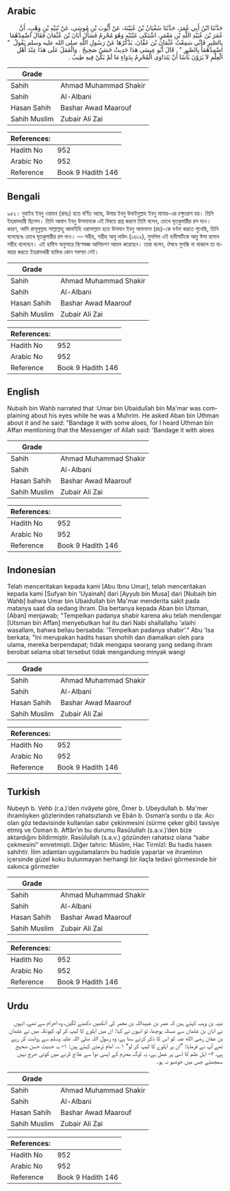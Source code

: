 ## Arabic


<div dir="rtl" lang="ar" style={{fontSize:'larger',backgroundColor:'#f8f9fa',padding:20}}>
حَدَّثَنَا ابْنُ أَبِي عُمَرَ، حَدَّثَنَا سُفْيَانُ بْنُ عُيَيْنَةَ، عَنْ أَيُّوبَ بْنِ مُوسَى، عَنْ نُبَيْهِ بْنِ وَهْبٍ، أَنَّ عُمَرَ بْنَ عُبَيْدِ اللَّهِ بْنِ مَعْمَرٍ، اشْتَكَى عَيْنَيْهِ وَهُوَ مُحْرِمٌ فَسَأَلَ أَبَانَ بْنَ عُثْمَانَ فَقَالَ اضْمِدْهُمَا بِالصَّبِرِ فَإِنِّي سَمِعْتُ عُثْمَانَ بْنَ عَفَّانَ، يَذْكُرُهَا عَنْ رَسُولِ اللَّهِ صلى الله عليه وسلم يَقُولُ ‏ "‏ اضْمِدْهُمَا بِالصَّبِرِ ‏"‏ ‏.‏ قَالَ أَبُو عِيسَى هَذَا حَدِيثٌ حَسَنٌ صَحِيحٌ ‏.‏ وَالْعَمَلُ عَلَى هَذَا عِنْدَ أَهْلِ الْعِلْمِ لاَ يَرَوْنَ بَأْسًا أَنْ يَتَدَاوَى الْمُحْرِمُ بِدَوَاءٍ مَا لَمْ يَكُنْ فِيهِ طِيبٌ ‏.‏
</div>
<div style={{backgroundColor:'#f8f9fa',padding:20, marginBottom: 10}}><table> <thead> <tr> <th>Grade</th> <th></th> </tr> </thead> <tbody> <tr><td>Sahih</td><td>Ahmad Muhammad Shakir</td></tr><tr><td>Sahih</td><td>Al-Albani</td></tr><tr><td>Hasan Sahih</td><td>Bashar Awad Maarouf</td></tr><tr><td>Sahih Muslim</td><td>Zubair Ali Zai</td></tr></tbody></table><table> <thead> <tr> <th>References:</th> <th></th> </tr> </thead> <tbody><tr><td>Hadith No</td><td>952</td></tr><tr><td>Arabic No</td><td>952</td></tr><tr><td>Reference</td><td>Book 9 Hadith 146</td></tr></tbody></table></div>

## Bengali


<div dir="ltr" lang="bn" style={{fontSize:'larger',backgroundColor:'#f8f9fa',padding:20}}>
৯৫২। নুবাইহ ইবনু ওয়াহব (রাহঃ) হতে বর্ণিত আছে, উমার ইবনু উবাইদুল্লাহ ইবনু মামার-এর চক্ষুরোগ হয়। তিনি ইহরামধারী ছিলেন। তিনি আবান ইবনু উসমানকে এই বিষয়ে প্রশ্ন করলে তিনি বলেন, চোখে ঘৃতকুমারীর রস দাও। কারণ, আমি রাসূলুল্লাহ সাল্লাল্লাহু আলাইহি ওরাসাল্লাম হতে উসমান ইবনু আফফান (রাঃ)-কে বর্ণনা করতে শুনেছি, তিনি বলেছেনঃ চোখে ঘৃতকুমারীর রস দাও। — সহীহ, সহীহ আবু দাউদ (১৬১২), মুসলিম এই হাদীসটিকে আবু ঈসা হাসান সহীহ বলেছেন। এই হাদীস অনুসারে বিশেষজ্ঞ আলিমগণ আমল করেছেন। তারা বলেন, ঔষধে সুগন্ধি না থাকলে তা ব্যবহার করতে ইহরামধারী ব্যক্তির কোন সমস্যা নেই।
</div>
<div style={{backgroundColor:'#f8f9fa',padding:20, marginBottom: 10}}><table> <thead> <tr> <th>Grade</th> <th></th> </tr> </thead> <tbody> <tr><td>Sahih</td><td>Ahmad Muhammad Shakir</td></tr><tr><td>Sahih</td><td>Al-Albani</td></tr><tr><td>Hasan Sahih</td><td>Bashar Awad Maarouf</td></tr><tr><td>Sahih Muslim</td><td>Zubair Ali Zai</td></tr></tbody></table><table> <thead> <tr> <th>References:</th> <th></th> </tr> </thead> <tbody><tr><td>Hadith No</td><td>952</td></tr><tr><td>Arabic No</td><td>952</td></tr><tr><td>Reference</td><td>Book 9 Hadith 146</td></tr></tbody></table></div>

## English


<div dir="ltr" lang="en" style={{fontSize:'larger',backgroundColor:'#f8f9fa',padding:20}}>
Nubaih bin Wahb narrated that :Umar bin Ubaidullah bin Ma'mar was complaining about his eyes while he was a Muhrim. He asked Aban bin Uthman about it and he said: "Bandage it with some aloes, for I heard Uthman bin Affan mentioning that the Messenger of Allah said: 'Bandage it with aloes
</div>
<div style={{backgroundColor:'#f8f9fa',padding:20, marginBottom: 10}}><table> <thead> <tr> <th>Grade</th> <th></th> </tr> </thead> <tbody> <tr><td>Sahih</td><td>Ahmad Muhammad Shakir</td></tr><tr><td>Sahih</td><td>Al-Albani</td></tr><tr><td>Hasan Sahih</td><td>Bashar Awad Maarouf</td></tr><tr><td>Sahih Muslim</td><td>Zubair Ali Zai</td></tr></tbody></table><table> <thead> <tr> <th>References:</th> <th></th> </tr> </thead> <tbody><tr><td>Hadith No</td><td>952</td></tr><tr><td>Arabic No</td><td>952</td></tr><tr><td>Reference</td><td>Book 9 Hadith 146</td></tr></tbody></table></div>

## Indonesian


<div dir="ltr" lang="id" style={{fontSize:'larger',backgroundColor:'#f8f9fa',padding:20}}>
Telah menceritakan kepada kami [Abu Ibnu Umar], telah menceritakan kepada kami [Sufyan bin 'Uyainah] dari [Ayyub bin Musa] dari [Nubaih bin Wahb] bahwa Umar bin Ubaidullah bin Ma'mar menderita sakit pada matanya saat dia sedang ihram. Dia bertanya kepada Aban bin Utsman, [Aban] menjawab; "Tempelkan padanya shabir karena aku telah mendengar [Utsman bin Affan] menyebutkan hal itu dari Nabi shallallahu 'alaihi wasallam, bahwa beliau bersabda: 'Tempelkan padanya shabir'." Abu 'Isa berkata; "Ini merupakan hadits hasan shohih dan diamalkan oleh para ulama, mereka berpendapat; tidak mengapa seorang yang sedang ihram berobat selama obat tersebut tidak mengandung minyak wangi
</div>
<div style={{backgroundColor:'#f8f9fa',padding:20, marginBottom: 10}}><table> <thead> <tr> <th>Grade</th> <th></th> </tr> </thead> <tbody> <tr><td>Sahih</td><td>Ahmad Muhammad Shakir</td></tr><tr><td>Sahih</td><td>Al-Albani</td></tr><tr><td>Hasan Sahih</td><td>Bashar Awad Maarouf</td></tr><tr><td>Sahih Muslim</td><td>Zubair Ali Zai</td></tr></tbody></table><table> <thead> <tr> <th>References:</th> <th></th> </tr> </thead> <tbody><tr><td>Hadith No</td><td>952</td></tr><tr><td>Arabic No</td><td>952</td></tr><tr><td>Reference</td><td>Book 9 Hadith 146</td></tr></tbody></table></div>

## Turkish


<div dir="ltr" lang="tr" style={{fontSize:'larger',backgroundColor:'#f8f9fa',padding:20}}>
Nubeyh b. Vehb (r.a.)’den rivâyete göre, Ömer b. Ubeydullah b. Ma'mer ihramlıyken gözlerinden rahatsızlandı ve Ebân b. Osman’a sordu o da: Acı olan göz tedavisinde kullanılan sabır çekinmesini (sürme çeker gibi) tavsiye etmiş ve Osman b. Affân’ın bu durumu Rasûlullah (s.a.v.)’den bize aktardığını bildirmiştir. Rasûlullah (s.a.v.) gözünden rahatsız olana “sabır çekmesini” emretmişti. Diğer tahric: Müslim, Hac Tirmîzî: Bu hadis hasen sahihtir. İlim adamları uygulamalarını bu hadisle yaparlar ve ihramlının içersinde güzel koku bulunmayan herhangi bir ilaçla tedavi görmesinde bir sakınca görmezler
</div>
<div style={{backgroundColor:'#f8f9fa',padding:20, marginBottom: 10}}><table> <thead> <tr> <th>Grade</th> <th></th> </tr> </thead> <tbody> <tr><td>Sahih</td><td>Ahmad Muhammad Shakir</td></tr><tr><td>Sahih</td><td>Al-Albani</td></tr><tr><td>Hasan Sahih</td><td>Bashar Awad Maarouf</td></tr><tr><td>Sahih Muslim</td><td>Zubair Ali Zai</td></tr></tbody></table><table> <thead> <tr> <th>References:</th> <th></th> </tr> </thead> <tbody><tr><td>Hadith No</td><td>952</td></tr><tr><td>Arabic No</td><td>952</td></tr><tr><td>Reference</td><td>Book 9 Hadith 146</td></tr></tbody></table></div>

## Urdu


<div dir="rtl" lang="ur" style={{fontSize:'larger',backgroundColor:'#f8f9fa',padding:20}}>
نبیہ بن وہب کہتے ہیں کہ عمر بن عبیداللہ بن معمر کی آنکھیں دکھنے لگیں، وہ احرام سے تھے، انہوں نے ابان بن عثمان سے مسئلہ پوچھا، تو انہوں نے کہا: ان میں ایلوے کا لیپ کر لو، کیونکہ میں نے عثمان بن عفان رضی الله عنہ کو اس کا ذکر کرتے سنا ہے، وہ رسول اللہ صلی اللہ علیہ وسلم سے روایت کر رہے تھے آپ نے فرمایا: ”ان پر ایلوے کا لیپ کر لو“ ۱؎۔ امام ترمذی کہتے ہیں: ۱- یہ حدیث حسن صحیح ہے، ۲- اہل علم کا اسی پر عمل ہے، یہ لوگ محرم کے ایسی دوا سے علاج کرنے میں کوئی حرج نہیں سمجھتے جس میں خوشبو نہ ہو۔
</div>
<div style={{backgroundColor:'#f8f9fa',padding:20, marginBottom: 10}}><table> <thead> <tr> <th>Grade</th> <th></th> </tr> </thead> <tbody> <tr><td>Sahih</td><td>Ahmad Muhammad Shakir</td></tr><tr><td>Sahih</td><td>Al-Albani</td></tr><tr><td>Hasan Sahih</td><td>Bashar Awad Maarouf</td></tr><tr><td>Sahih Muslim</td><td>Zubair Ali Zai</td></tr></tbody></table><table> <thead> <tr> <th>References:</th> <th></th> </tr> </thead> <tbody><tr><td>Hadith No</td><td>952</td></tr><tr><td>Arabic No</td><td>952</td></tr><tr><td>Reference</td><td>Book 9 Hadith 146</td></tr></tbody></table></div>